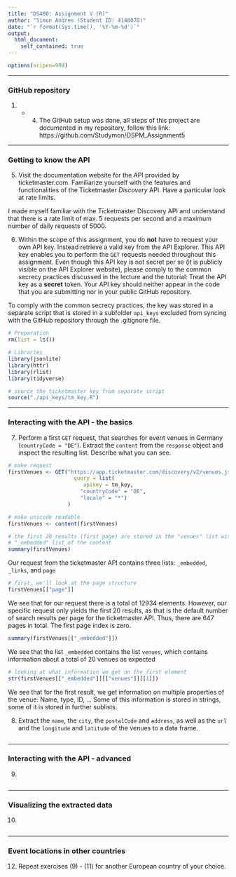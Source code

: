 ```yaml
---
title: "DS400: Assignment V (R)"
author: "Simon Andres (Student ID: 4148078)"
date: "`r format(Sys.time(), '%Y-%m-%d')`"
output:
  html_document:
    self_contained: true
---
```


```r
options(scipen=999)
```

***

### GitHub repository

(1) - (4) The GitHub setup was done, all steps of this project are documented in my repository, follow this link: https://github.com/Studymon/DSPM_Assignment5


***

### Getting to know the API

<div class="alert alert-block alert-info">
5. Visit the documentation website for the API provided by ticketmaster.com. Familiarize yourself
with the features and functionalities of the Ticketmaster *Discovery* API. Have a particular look at
rate limits.
</div>

I made myself familiar with the Ticketmaster Discovery API and understand that there is a rate limit of max. 5 requests per second and a maximum number of daily requests of 5000.


<div class="alert alert-block alert-info">
6. Within the scope of this assignment, you do **not** have to request your own API key. Instead retrieve
a valid key from the API Explorer. This API key enables you to perform the `GET` requests needed
throughout this assignment. Even though this API key is not secret per se (it is publicly visible on the
API Explorer website), please comply to the common secrecy practices discussed in the lecture and the
tutorial: Treat the API key as a **secret** token. Your API key should neither appear in the code that you
are submitting nor in your public GitHub repository.
</div>

To comply with the common secrecy practices, the key was stored in a separate script that is stored in a subfolder `api_keys` excluded from syncing with the GitHub repository through the .gitignore file.

```r
# Preparation
rm(list = ls())

# Libraries
library(jsonlite)
library(httr)
library(rlist)
library(tidyverse)
```

```r
# source the ticketmaster key from separate script
source("./api_keys/tm_key.R")
```

***

### Interacting with the API - the basics

<div class="alert alert-block alert-info">
7. Perform a first `GET` request, that searches for event venues in Germany (`countryCode = "DE"`). Extract
the `content` from the `response` object and inspect the resulting list. Describe what you can see.
</div>

```r
# make request
firstVenues <- GET("https://app.ticketmaster.com/discovery/v2/venues.json?",
                     query = list(
                        apikey = tm_key,
                       "countryCode" = "DE",
                       "locale" = "*")
                   )

# make unicode readable
firstVenues <- content(firstVenues)

# the first 20 results (first page) are stored in the "venues" list within the
# "_embedded" list of the content
summary(firstVenues)
```

Our request from the ticketmaster API contains three lists: `_embedded`, `_links`, and `page`

```r
# first, we'll look at the page structure
firstVenues[["page"]]
```

We see that for our request there is a total of 12934 elements. However, our specific request only yields the first 20 results, as that is the default number of search results per page for the ticketmaster API. Thus, there are 647 pages in total. The first page index is zero.

```r
summary(firstVenues[["_embedded"]])
```

We see that the list `_embedded` contains the list `venues`, which contains information about a total of 20 venues as expected

```r
# looking at what information we get on the first element
str(firstVenues[["_embedded"]][["venues"]][[1]])
```

We see that for the first result, we get information on multiple properties of the venue: Name, type, ID, ...
Some of this information is stored in strings, some of it is stored in further sublists.


<div class="alert alert-block alert-info">
8. Extract the `name`, the `city`, the `postalCode` and `address`, as well as the `url` and the `longitude`
and `latitude` of the venues to a data frame.
</div>

```r

```

***

### Interacting with the API - advanced

<div class="alert alert-block alert-info">
9. 
</div>

```r

```

***

### Visualizing the extracted data

<div class="alert alert-block alert-info">
10. 
</div>

```r

```

***

### Event locations in other countries

<div class="alert alert-block alert-info">
12. Repeat exercises (9) - (11) for another European country of your choice.
</div>

```r

```
